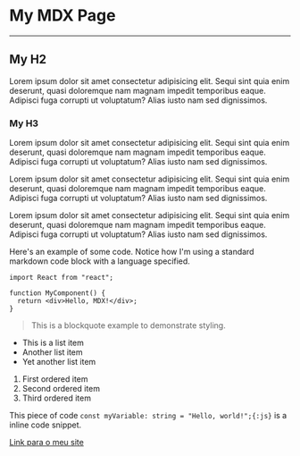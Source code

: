 # My MDX Page

---

## My H2

Lorem ipsum dolor sit amet consectetur adipisicing elit. Sequi sint quia enim deserunt, quasi doloremque nam magnam impedit temporibus eaque. Adipisci fuga corrupti ut voluptatum? Alias iusto nam sed dignissimos.

### My H3

Lorem ipsum dolor sit amet consectetur adipisicing elit. Sequi sint quia enim deserunt, quasi doloremque nam magnam impedit temporibus eaque. Adipisci fuga corrupti ut voluptatum? Alias iusto nam sed dignissimos.

Lorem ipsum dolor sit amet consectetur adipisicing elit. Sequi sint quia enim deserunt, quasi doloremque nam magnam impedit temporibus eaque. Adipisci fuga corrupti ut voluptatum? Alias iusto nam sed dignissimos.

Lorem ipsum dolor sit amet consectetur adipisicing elit. Sequi sint quia enim deserunt, quasi doloremque nam magnam impedit temporibus eaque. Adipisci fuga corrupti ut voluptatum? Alias iusto nam sed dignissimos.

Here's an example of some code. Notice how I'm using a standard markdown code block with a language specified.

```tsx showLineNumbers
import React from "react";

function MyComponent() {
  return <div>Hello, MDX!</div>;
}
```

> This is a blockquote example to demonstrate styling.

- This is a list item
- Another list item
- Yet another list item

1. First ordered item
2. Second ordered item
3. Third ordered item

This piece of code `const myVariable: string = "Hello, world!";{:js}` is a inline code snippet.

[Link para o meu site](https://kazyel.dev/)
